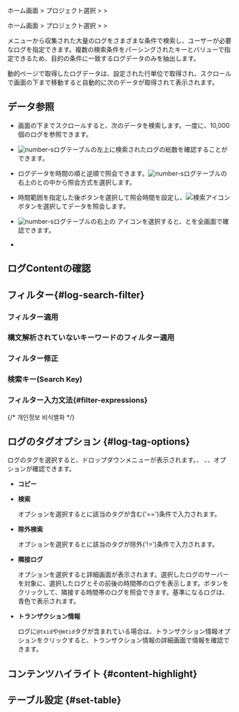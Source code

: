 
<Logroleview />

<Xclude product='aws-log'>

ホーム画面 &gt; プロジェクト選択 &gt; <Cmdname sid="side_log" className="uitext" /> &gt; <Cmdname sid="side_logSearch" className="uitext" />

</Xclude>

<InDoc product='aws-log'>

ホーム画面 &gt; プロジェクト選択 &gt; <Cmdname sid="side_dashboard" className="uitext" /> &gt; <Cmdname sid="side_logSearch" className="uitext" />

</InDoc>

<Cmdname sid="side_logSearch" className="uitext" />メニューから収集された大量のログをさまざまな条件で検索し、ユーザーが必要なログを指定できます。複数の検索条件をパーシングされたキーとバリューで指定できるため、目的の条件に一致するログデータのみを抽出します。

動的ページで取得したログデータは、設定された行単位で取得され、スクロールで画面の下まで移動すると自動的に次のデータが取得されて表示されます。<Loguimainterm />

<Xclude product='postgresql,mysql,oracle,oracle-pro'>

<ImgLang img='log-search.png' desc='ログ検索 sc' />

</Xclude>

<InDoc product='postgresql,mysql,oracle,oracle-pro'>

<ImgLang img='db-log-search.png' desc='' />

</InDoc>

## データ参照

- 画面の下までスクロールすると、次のデータを検索します。一度に、10,000個のログを参照できます。

- ![number-s](/img/number-03.png)ログテーブルの左上に検索されたログの総数を確認することができます。 

- ログデータを時間の順と逆順で照会できます。![number-s](/img/number-03.png)ログテーブルの右上の<Cmdname sid="past_order" className="uitext" />と<Cmdname sid="recent_order" className="uitext" />の中から照会方式を選択します。

- 時間範囲を指定した後<Cmdname sid="apply" className="uitext" />ボタンを選択して照会時間を設定し、![検索アイコン](/img/ic-search-on-press.svg) <Cmdname sid="search" className="uitext" />ボタンを選択してデータを照会します。

- ![number-s](/img/number-03.png)ログテーブルの右上の<LinkImage img='ic-fullscreen.svg' desc='全画面表示アイコン'/> <Cmdname sid="TLT06869" className="uitext" />アイコンを選択すると、<Cmdname sid="log" className="uitext" />と<Cmdname sid="TTL06444" className="uitext" />を全画面で確認できます。

- <Logagentoption />

  <LogCl />

## ログContentの確認


<Logcontentscheck />

## フィルター{#log-search-filter}

### フィルター適用


<Logfilterapply2 />

### 構文解析されていないキーワードのフィルター適用


<Logfilterapplynonparsing />

### フィルター修正


<Logfiltermodify />

### 検索キー(Search Key)


<Logfiltersearchkey />

### フィルター入力文法{#filter-expressions}


<Logfilterexpressionssearchkey />


<Logfilterexpressionscommons />

{/* 개인정보 비식별화 */}

<LogDeIdentification />

## ログのタグオプション {#log-tag-options}

ログのタグを選択すると、ドロップダウンメニューが表示されます。<Cmdname sid="search" className="uitext" />、 <Cmdname sid="exclusion_search" className="uitext" />、<Cmdname sid="TTL06582" className="uitext" />、<Cmdname sid="TTL06527" className="uitext" />オプションが確認できます。 

<ImgLang img='log-search-tag.png' desc='ログタグドロップダウンメニュー'/>

- **コピー**

- **検索**

  <Cmdname sid="search" className="uitext" />オプションを選択すると<Cmdname sid="filter" className="uitext" />に該当のタグが含む('==')条件で入力されます。

- **除外検索**

  <Cmdname sid="exclusion_search" className="uitext" />オプションを選択すると<Cmdname sid="filter" className="uitext" />に該当のタグが除外('!=')条件で入力されます。

- **隣接ログ**

  <Cmdname sid="TTL06582" className="uitext" />オプションを選択すると<Cmdname sid="TTL06582" className="uitext" />詳細画面が表示されます。選択したログのサーバーを対象に、選択したログとその前後の時間帯のログを表示します。<Cmdname sid="time_selector" className="uitext" />ボタンをクリックして、隣接する時間帯のログを照会できます。基準になるログは、青色で表示されます。

  <ImgLang img='log-search-adjacent-log.png' desc='ログタグ隣接ログ'/>

- **トランザクション情報**

  ログに`@txid`や`@mtid`タグが含まれている場合は、トランザクション情報オプションをクリックすると、トランザクション情報の詳細画面で情報を確認できます。

  <ImgLang img='log-search-transaction-info.png' desc='로그 트랜잭션 정보'/>

## コンテンツハイライト {#content-highlight}


<Logcontentshighlight />

## テーブル設定 {#set-table}


<Loguitablesetting />
